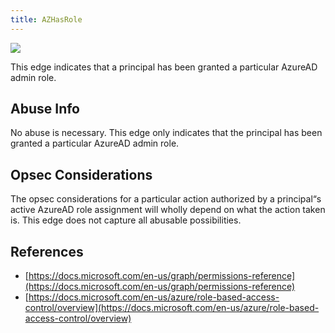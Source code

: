 ---
title: AZHasRole
---

<img src="/assets/enterprise-AND-community-edition-pill-tag.svg"/> 


This edge indicates that a principal has been granted a particular AzureAD admin role.

## Abuse Info

No abuse is necessary. This edge only indicates that the principal has been granted a particular AzureAD admin role.

## Opsec Considerations

The opsec considerations for a particular action authorized by a principal&ldquo;s active AzureAD role assignment will wholly depend on what the action taken is. This edge does not capture all abusable possibilities.

## References
* [https://docs.microsoft.com/en-us/graph/permissions-reference](https://docs.microsoft.com/en-us/graph/permissions-reference)
* [https://docs.microsoft.com/en-us/azure/role-based-access-control/overview](https://docs.microsoft.com/en-us/azure/role-based-access-control/overview)
